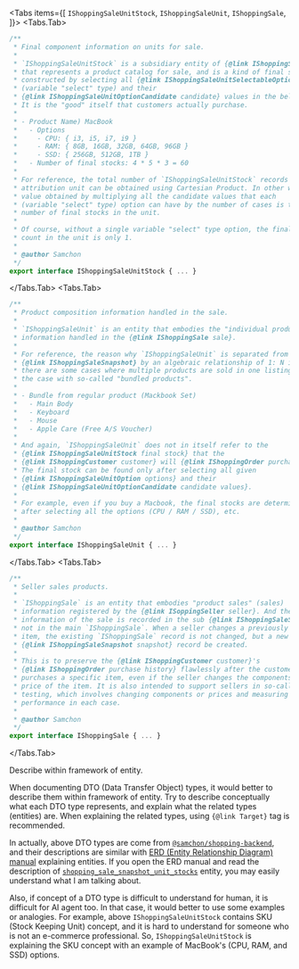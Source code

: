 
<Tabs items={[
  <code>IShoppingSaleUnitStock</code>,
  <code>IShoppingSaleUnit</code>,
  <code>IShoppingSale</code>,
]}>
  <Tabs.Tab>
```typescript filename="@samchon/shopping-backend/IShoppingSaleUnitStock" showLineNumbers
/**
 * Final component information on units for sale.
 *
 * `IShoppingSaleUnitStock` is a subsidiary entity of {@link IShoppingSaleUnit}
 * that represents a product catalog for sale, and is a kind of final stock that is
 * constructed by selecting all {@link IShoppingSaleUnitSelectableOption options}
 * (variable "select" type) and their
 * {@link IShoppingSaleUnitOptionCandidate candidate} values in the belonging unit.
 * It is the "good" itself that customers actually purchase.
 *
 * - Product Name) MacBook
 *   - Options
 *     - CPU: { i3, i5, i7, i9 }
 *     - RAM: { 8GB, 16GB, 32GB, 64GB, 96GB }
 *     - SSD: { 256GB, 512GB, 1TB }
 *   - Number of final stocks: 4 * 5 * 3 = 60
 *
 * For reference, the total number of `IShoppingSaleUnitStock` records in an
 * attribution unit can be obtained using Cartesian Product. In other words, the
 * value obtained by multiplying all the candidate values that each
 * (variable "select" type) option can have by the number of cases is the total
 * number of final stocks in the unit.
 *
 * Of course, without a single variable "select" type option, the final stocks
 * count in the unit is only 1.
 *
 * @author Samchon
 */
export interface IShoppingSaleUnitStock { ... }
```
  </Tabs.Tab>
  <Tabs.Tab>
```typescript filename="@samchon/shopping-backend/IShoppingSaleUnit" showLineNumbers
/**
 * Product composition information handled in the sale.
 *
 * `IShoppingSaleUnit` is an entity that embodies the "individual product"
 * information handled in the {@link IShoppingSale sale}.
 *
 * For reference, the reason why `IShoppingSaleUnit` is separated from
 * {@link IShoppingSaleSnapshot} by an algebraic relationship of 1: N is because
 * there are some cases where multiple products are sold in one listing. This is
 * the case with so-called "bundled products".
 *
 * - Bundle from regular product (Mackbook Set)
 *   - Main Body
 *   - Keyboard
 *   - Mouse
 *   - Apple Care (Free A/S Voucher)
 *
 * And again, `IShoppingSaleUnit` does not in itself refer to the
 * {@link IShoppingSaleUnitStock final stock} that the
 * {@link IShoppingCustomer customer} will {@link IShoppingOrder purchase}.
 * The final stock can be found only after selecting all given
 * {@link IShoppingSaleUnitOption options} and their
 * {@link IShoppingSaleUnitOptionCandidate candidate values}.
 *
 * For example, even if you buy a Macbook, the final stocks are determined only
 * after selecting all the options (CPU / RAM / SSD), etc.
 *
 * @author Samchon
 */
export interface IShoppingSaleUnit { ... }
```
  </Tabs.Tab>
  <Tabs.Tab>
```typescript filename="@samchon/shopping-backend/IShoppingSale" showLineNumbers
/**
 * Seller sales products.
 *
 * `IShoppingSale` is an entity that embodies "product sales" (sales)
 * information registered by the {@link ISoppingSeller seller}. And the main
 * information of the sale is recorded in the sub {@link IShoppingSaleSnapshot},
 * not in the main `IShoppingSale`. When a seller changes a previously registered
 * item, the existing `IShoppingSale` record is not changed, but a new
 * {@link IShoppingSaleSnapshot snapshot} record be created.
 *
 * This is to preserve the {@link IShoppingCustomer customer}'s
 * {@link IShoppingOrder purchase history} flawlessly after the customer
 * purchases a specific item, even if the seller changes the components or
 * price of the item. It is also intended to support sellers in so-called A/B
 * testing, which involves changing components or prices and measuring the
 * performance in each case.
 *
 * @author Samchon
 */
export interface IShoppingSale { ... }
```
  </Tabs.Tab>
</Tabs>

Describe within framework of entity.

When documenting DTO (Data Transfer Object) types, it would better to describe them within framework of entity. Try to describe conceptually what each DTO type represents, and explain what the related types (entities) are. When explaining the related types, using `{@link Target}` tag is recommended.

In actually, above DTO types are come from [`@samchon/shopping-backend`](https://github.com/samchon/shopping-backend), and their descriptions are similar with [ERD (Entity Relationship Diagram) manual](https://github.com/samchon/shopping-backend/blob/master/docs/ERD.md) explaining entities. If you open the ERD manual and read the description of [`shopping_sale_snapshot_unit_stocks`](https://github.com/samchon/shopping-backend/blob/master/docs/ERD.md#shopping_sale_snapshot_unit_stocks) entity, you may easily understand what I am talking about.

Also, if concept of a DTO type is difficult to understand for human, it is difficult for AI agent too. In that case, it would better to use some examples or analogies. For example, above `IShoppingSaleUnitStock` contains SKU (Stock Keeping Unit) concept, and it is hard to understand for someone who is not an e-commerce professional. So, `IShoppingSaleUnitStock` is explaining the SKU concept with an example of MacBook's (CPU, RAM, and SSD) options.